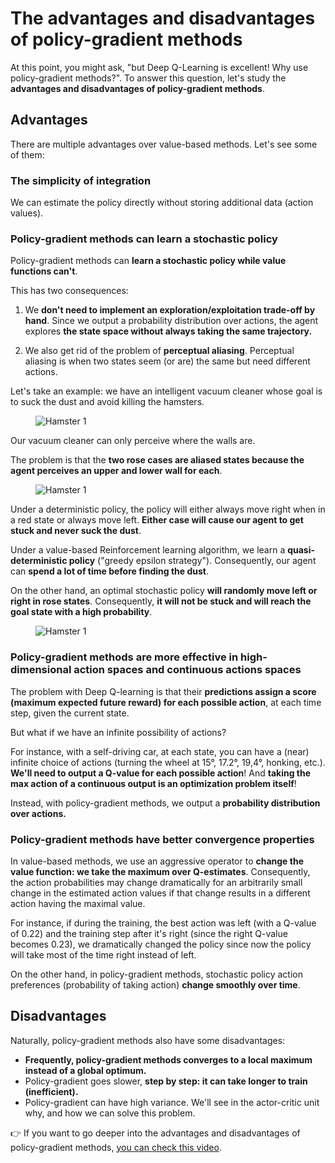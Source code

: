 # The advantages and disadvantages of policy-gradient methods

At this point, you might ask, "but Deep Q-Learning is excellent! Why use policy-gradient methods?". To answer this question, let's study the **advantages and disadvantages of policy-gradient methods**.

## Advantages

There are multiple advantages over value-based methods. Let's see some of them:

### The simplicity of integration

We can estimate the policy directly without storing additional data (action values).

### Policy-gradient methods can learn a stochastic policy

Policy-gradient methods can **learn a stochastic policy while value functions can't**.

This has two consequences:

1. We **don't need to implement an exploration/exploitation trade-off by hand**. Since we output a probability distribution over actions, the agent explores **the state space without always taking the same trajectory.**

2. We also get rid of the problem of **perceptual aliasing**. Perceptual aliasing is when two states seem (or are) the same but need different actions.

Let's take an example: we have an intelligent vacuum cleaner whose goal is to suck the dust and avoid killing the hamsters.

<figure class="image table text-center m-0 w-full">
  <img src="https://huggingface.co/datasets/huggingface-deep-rl-course/course-images/resolve/main/en/unit6/hamster1.jpg" alt="Hamster 1"/>
</figure>

Our vacuum cleaner can only perceive where the walls are.

The problem is that the **two rose cases are aliased states because the agent perceives an upper and lower wall for each**.

<figure class="image table text-center m-0 w-full">
  <img src="https://huggingface.co/datasets/huggingface-deep-rl-course/course-images/resolve/main/en/unit6/hamster2.jpg" alt="Hamster 1"/>
</figure>

Under a deterministic policy, the policy will either always move right when in a red state or always move left. **Either case will cause our agent to get stuck and never suck the dust**.

Under a value-based Reinforcement learning algorithm, we learn a **quasi-deterministic policy** ("greedy epsilon strategy"). Consequently, our agent can **spend a lot of time before finding the dust**.

On the other hand, an optimal stochastic policy **will randomly move left or right in rose states**. Consequently, **it will not be stuck and will reach the goal state with a high probability**.

<figure class="image table text-center m-0 w-full">
  <img src="https://huggingface.co/datasets/huggingface-deep-rl-course/course-images/resolve/main/en/unit6/hamster3.jpg" alt="Hamster 1"/>
</figure>

### Policy-gradient methods are more effective in high-dimensional action spaces and continuous actions spaces

The problem with Deep Q-learning is that their **predictions assign a score (maximum expected future reward) for each possible action**, at each time step, given the current state.

But what if we have an infinite possibility of actions?

For instance, with a self-driving car, at each state, you can have a (near) infinite choice of actions (turning the wheel at 15°, 17.2°, 19,4°, honking, etc.). **We'll need to output a Q-value for each possible action**! And **taking the max action of a continuous output is an optimization problem itself**!

Instead, with policy-gradient methods, we output a **probability distribution over actions.**

### Policy-gradient methods have better convergence properties

In value-based methods, we use an aggressive operator to **change the value function: we take the maximum over Q-estimates**.
Consequently, the action probabilities may change dramatically for an arbitrarily small change in the estimated action values if that change results in a different action having the maximal value.

For instance, if during the training, the best action was left (with a Q-value of 0.22) and the training step after it's right (since the right Q-value becomes 0.23), we dramatically changed the policy since now the policy will take most of the time right instead of left.

On the other hand, in policy-gradient methods, stochastic policy action preferences (probability of taking action) **change smoothly over time**.

## Disadvantages

Naturally, policy-gradient methods also have some disadvantages:

- **Frequently, policy-gradient methods converges to a local maximum instead of a global optimum.**
- Policy-gradient goes slower, **step by step: it can take longer to train (inefficient).**
- Policy-gradient can have high variance. We'll see in the actor-critic unit why, and how we can solve this problem.

👉 If you want to go deeper into the advantages and disadvantages of policy-gradient methods, [you can check this video](https://youtu.be/y3oqOjHilio).

